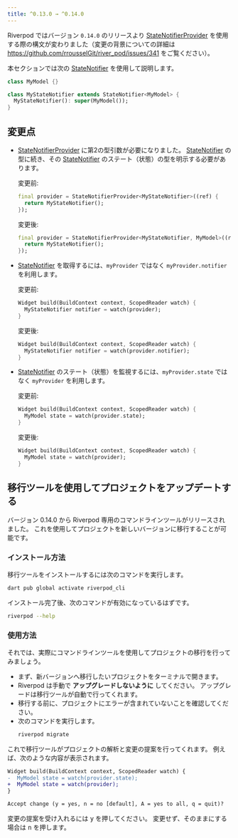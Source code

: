 ```yaml
---
title: ^0.13.0 → ^0.14.0
---
```


Riverpod ではバージョン `0.14.0` のリリースより [StateNotifierProvider]
を使用する際の構文が変わりました（変更の背景についての詳細は https://github.com/rrousselGit/river_pod/issues/341 をご覧ください）。

本セクションでは次の [StateNotifier] を使用して説明します。

```dart
class MyModel {}

class MyStateNotifier extends StateNotifier<MyModel> {
  MyStateNotifier(): super(MyModel());
}
```

## 変更点

- [StateNotifierProvider] に第2の型引数が必要になりました。
  [StateNotifier] の型に続き、その [StateNotifier] のステート（状態）の型を明示する必要があります。

  変更前:

  ```dart
  final provider = StateNotifierProvider<MyStateNotifier>((ref) {
    return MyStateNotifier();
  });
  ```

  変更後:

  ```dart
  final provider = StateNotifierProvider<MyStateNotifier, MyModel>((ref) {
    return MyStateNotifier();
  });
  ```

- [StateNotifier] を取得するには、`myProvider` ではなく `myProvider.notifier` を利用します。

  変更前:

  ```dart
  Widget build(BuildContext context, ScopedReader watch) {
    MyStateNotifier notifier = watch(provider);
  }
  ```

  変更後:

  ```dart
  Widget build(BuildContext context, ScopedReader watch) {
    MyStateNotifier notifier = watch(provider.notifier);
  }
  ```

- [StateNotifier] のステート（状態）を監視するには、`myProvider.state` ではなく `myProvider` を利用します。

  変更前:

  ```dart
  Widget build(BuildContext context, ScopedReader watch) {
    MyModel state = watch(provider.state);
  }
  ```

  変更後:

  ```dart
  Widget build(BuildContext context, ScopedReader watch) {
    MyModel state = watch(provider);
  }
  ```

## 移行ツールを使用してプロジェクトをアップデートする

バージョン 0.14.0 から Riverpod 専用のコマンドラインツールがリリースされました。
これを使用してプロジェクトを新しいバージョンに移行することが可能です。

### インストール方法

移行ツールをインストールするには次のコマンドを実行します。

```sh
dart pub global activate riverpod_cli
```

インストール完了後、次のコマンドが有効になっているはずです。

```sh
riverpod --help
```

### 使用方法

それでは、実際にコマンドラインツールを使用してプロジェクトの移行を行ってみましょう。

- まず、新バージョンへ移行したいプロジェクトをターミナルで開きます。
- Riverpod は手動で **アップグレードしないように** してください。
  アップグレードは移行ツールが自動で行ってくれます。
- 移行する前に、プロジェクトにエラーが含まれていないことを確認してください。
- 次のコマンドを実行します。
  ```sh
  riverpod migrate
  ```

これで移行ツールがプロジェクトの解析と変更の提案を行ってくれます。
例えば、次のような内容が表示されます。

```diff
Widget build(BuildContext context, ScopedReader watch) {
-  MyModel state = watch(provider.state);
+  MyModel state = watch(provider);
}

Accept change (y = yes, n = no [default], A = yes to all, q = quit)? 
```

変更の提案を受け入れるには <kbd>y</kbd> を押してください。
変更せず、そのままにする場合は <kbd>n</kbd> を押します。


[statenotifierprovider]: ../providers/state_notifier_provider
[statenotifier]: https://pub.dev/documentation/state_notifier/latest/state_notifier/StateNotifier-class.html
